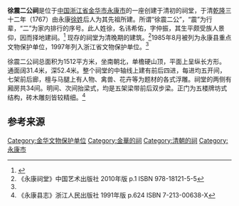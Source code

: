 {{文物保护单位
| 级别 = 省级
| 省区市 = 浙江省
| 名称 = 徐震二公祠
| 图片 = [[File:The_Memorial_Temple_for_Xu_Xiyou_01_2020-07.jpg|260px]]<br><small>大门北面，2020年7月</small>
| 编号 = 4-58
| 分类 = 古建筑
| 时代 = [[清朝|清]]
| 所在 = [[金华市|金华市]][[永康市|永康市]]
| 登录 = 1997年8月
}}

'''徐震二公祠'''是位于[[中国|中国]][[浙江省|浙江省]][[金华市|金华市]][[永康市|永康市]]的一座创建于清初的祠堂，于清[[乾隆|乾隆]]三十二年（1767）由永康[[徐姓|徐姓]]后人为其先祖所建。所谓“徐震二公”，“震”为行辈，“二”为家内排行的序号。此人姓徐，名讳希佑，字仲振，其生平颇受族人景仰，因而择地建祠。<ref name="省保">{{Cite web |url=http://www.zjww.gov.cn/unit/2006-03-01/55400184.shtml |title=浙江省文物局浙江文物网 徐震二公祠 |access-date=2010-08-20 |archive-url=https://web.archive.org/web/20120216104909/http://www.zjww.gov.cn/unit/2006-03-01/55400184.shtml |archive-date=2012-02-16 |dead-url=yes }}</ref> 现存的祠堂为清晚期的建筑。<ref>《永康祠堂》中国艺术出版社 2010年版 p.1 ISBN 978-18121-5-5</ref>1985年8月被列为永康县重点文物保护单位，1997年列入浙江省文物保护单位。<ref name="省保" />

徐震二公祠总面积为1512平方米，坐南朝北，单檐硬山顶，平面上呈纵长方形。通面阔31.4米，深52.4米。整个祠堂的中轴线上建有前后四进，每进均五开间，七架前后廊，檀与马腿上有人物、禽兽、花卉等为题材的各式浮雕。祠堂的两侧有厢房共34间。明间、次间抬梁式，均是五架梁带前后双步梁。正门为五楼牌坊式结构，砖木雕刻皆较精细。<ref>《永康县志》浙江人民出版社 1991年版 p.624 ISBN 7-213-00638-X</ref>

== 参考来源 ==
{{reflist|2}}

{{金华市境内的浙江省文物保护单位}}
{{DEFAULTSORT:Q}}
[[Category:金华文物保护单位|Category:金华文物保护单位]]
[[Category:金華的祠|Category:金華的祠]]
[[Category:清朝的祠|Category:清朝的祠]]
[[Category:永康市|Category:永康市]]